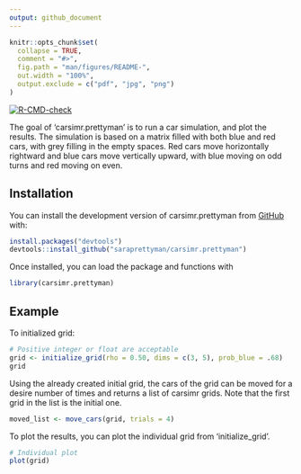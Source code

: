 ```yaml
---
output: github_document
---
```


<!-- README.md is generated from README.Rmd. Please edit that file -->

```r
knitr::opts_chunk$set(
  collapse = TRUE,
  comment = "#>",
  fig.path = "man/figures/README-",
  out.width = "100%",
  output.exclude = c("pdf", "jpg", "png")
)
```


<!-- badges: start -->
[![R-CMD-check](https://github.com/saraprettyman/carsimr.prettyman/actions/workflows/R-CMD-check.yaml/badge.svg)](https://github.com/saraprettyman/carsimr.prettyman/actions/workflows/R-CMD-check.yaml)
<!-- badges: end -->

The goal of 'carsimr.prettyman' is to run a car simulation, and plot the results. The simulation is based on a matrix filled with both blue and red cars, with grey filling in the empty spaces. Red cars move horizontally rightward and blue cars move vertically upward, with blue moving on odd turns and red moving on even. 

## Installation

You can install the development version of carsimr.prettyman from [GitHub](https://github.com/) with:

```r
install.packages("devtools")
devtools::install_github("saraprettyman/carsimr.prettyman")
```

Once installed, you can load the package and functions with
```r
library(carsimr.prettyman)
```
## Example

To initialized grid:

```r
# Positive integer or float are acceptable
grid <- initialize_grid(rho = 0.50, dims = c(3, 5), prob_blue = .68)
grid
```

Using the already created initial grid, the cars of the grid can be moved for a desire number of times and returns a list of carsimr grids. Note that the first grid in the list is the initial one.

```r
moved_list <- move_cars(grid, trials = 4)
```


To plot the results, you can plot the individual grid from 'initialize_grid'.

```r
# Individual plot
plot(grid)
```

